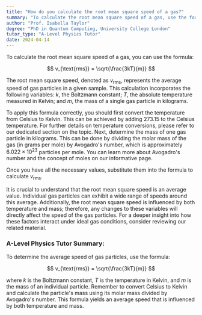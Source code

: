 ```yaml
---
title: "How do you calculate the root mean square speed of a gas?"
summary: "To calculate the root mean square speed of a gas, use the formula v(rms) = √(3kT/m)."
author: "Prof. Isabella Taylor"
degree: "PhD in Quantum Computing, University College London"
tutor_type: "A-Level Physics Tutor"
date: 2024-04-14
---
```


To calculate the root mean square speed of a gas, you can use the formula:

$$
v_{\text{rms}} = \sqrt{\frac{3kT}{m}}
$$

The root mean square speed, denoted as $v_{\text{rms}}$, represents the average speed of gas particles in a given sample. This calculation incorporates the following variables: $k$, the Boltzmann constant; $T$, the absolute temperature measured in Kelvin; and $m$, the mass of a single gas particle in kilograms.

To apply this formula correctly, you should first convert the temperature from Celsius to Kelvin. This can be achieved by adding $273.15$ to the Celsius temperature. For further details on temperature conversions, please refer to our dedicated section on the topic. Next, determine the mass of one gas particle in kilograms. This can be done by dividing the molar mass of the gas (in grams per mole) by Avogadro's number, which is approximately $6.022 \times 10^{23}$ particles per mole. You can learn more about Avogadro's number and the concept of moles on our informative page.

Once you have all the necessary values, substitute them into the formula to calculate $v_{\text{rms}}$.

It is crucial to understand that the root mean square speed is an average value. Individual gas particles can exhibit a wide range of speeds around this average. Additionally, the root mean square speed is influenced by both temperature and mass; therefore, any changes to these variables will directly affect the speed of the gas particles. For a deeper insight into how these factors interact under ideal gas conditions, consider reviewing our related material.

### A-Level Physics Tutor Summary:
To determine the average speed of gas particles, use the formula:

$$
v_{\text{rms}} = \sqrt{\frac{3kT}{m}}
$$

where $k$ is the Boltzmann constant, $T$ is the temperature in Kelvin, and $m$ is the mass of an individual particle. Remember to convert Celsius to Kelvin and calculate the particle's mass using its molar mass divided by Avogadro's number. This formula yields an average speed that is influenced by both temperature and mass.
    